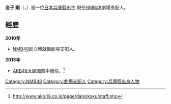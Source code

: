 {{multiple issues|
{{expand|time=2014-09-17T04:55:17+00:00}}
{{expert|time=2014-09-17T04:55:17+00:00}}
{{unreferenced|time=2014-09-17T04:55:17+00:00}}
}}
{{藝人
|姓名 = 金子 剛<br/>{{lang|ja|かねこ たけし}}
|原名 = {{lang|ja|金子 剛}}
|類型 = 幕後
|國籍 = {{JPN}}
|出生日期 = {{birth date and age|1967|12|13}}
|逝世日期 = 
|逝世地點 = 
|職業 = [[NMB48|NMB48]]劇場支配人
|語言 = 日語
|經紀公司 = [[KYORAKU吉本.ホールディングス|KYORAKU吉本.ホールディングス]]
|相關團體 = [[NMB48|NMB48]]
}}
'''金子 剛'''（{{lang-ja|金子 剛}}，{{bd|1967年|12月13日}}）是一位[[日本|日本]][[兵庫縣|兵庫縣]]出生,現任[[NMB48|NMB48]]劇場支配人。

==經歷==
'''2010年'''
* [[NMB48|NMB48]]創立時就職劇場支配人。
'''2013年'''
* [[AKB48大組閣祭|AKB48大組閣祭]]中續任。<ref>http://www.akb48.co.jp/page/daisokaku/staff.php</ref>

[[Category:NMB48|Category:NMB48]]
[[Category:劇場支配人|Category:劇場支配人]]
[[Category:兵庫縣出身人物|Category:兵庫縣出身人物]]